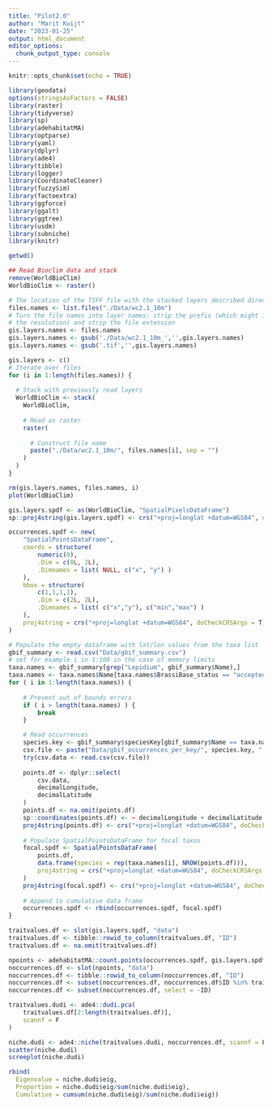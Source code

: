 ```yaml
---
title: "Pilot2.0"
author: "Marit Kuijt"
date: "2023-01-25"
output: html_document
editor_options: 
  chunk_output_type: console
---
```


```r
knitr::opts_chunk$set(echo = TRUE)
```

```r
library(geodata)
options(stringsAsFactors = FALSE)
library(raster)
library(tidyverse)
library(sp)
library(adehabitatMA)
library(optparse)
library(yaml)
library(dplyr)
library(ade4)
library(tibble)
library(logger)
library(CoordinateCleaner)
library(fuzzySim)
library(factoextra)
library(ggforce)
library(ggalt)
library(ggtree)
library(usdm)
library(subniche)
library(knitr)
```

```r
getwd()
```


```r
## Read Bioclim data and stack
remove(WorldBioClim)
WorldBioClim <- raster()

# The location of the TIFF file with the stacked layers described directly above
files.names <- list.files("./Data/wc2.1_10m")
# Turn the file names into layer names: strip the prefix (which might include
# the resolution) and strip the file extension
gis.layers.names <- files.names
gis.layers.names <- gsub('./Data/wc2.1_10m_','',gis.layers.names)
gis.layers.names <- gsub('.tif','',gis.layers.names)

gis.layers <- c()
# Iterate over files
for (i in 1:length(files.names)) {
  
  # Stack with previously read layers
  WorldBioClim <- stack(
    WorldBioClim,
    
    # Read as raster
    raster(
      
      # Construct file name
      paste("./Data/wc2.1_10m/", files.names[i], sep = "")
    )
  )
}

rm(gis.layers.names, files.names, i)
plot(WorldBioClim)
```
```r
gis.layers.spdf <- as(WorldBioClim, "SpatialPixelsDataFrame")
sp::proj4string(gis.layers.spdf) <- crs("+proj=longlat +datum=WGS84", doCheckCRSArgs = T)
```

```r
occurrences.spdf <- new(
    "SpatialPointsDataFrame", 
    coords = structure(
        numeric(0), 
        .Dim = c(0L, 2L),
        .Dimnames = list( NULL, c("x", "y") )
    ),  
    bbox = structure(
        c(1,1,1,1), 
        .Dim = c(2L, 2L),                         
        .Dimnames = list( c("x","y"), c("min","max") )
    ),
    proj4string = crs("+proj=longlat +datum=WGS84", doCheckCRSArgs = T)
) 

```

```r
# Populate the empty dataframe with lat/lon values from the taxa list
gbif_summary <- read.csv("Data/gbif_summary.csv")
# set for example i in 1:100 in the case of memory limits 
taxa.names <- gbif_summary[grep("Lepidium", gbif_summary$Name),]
taxa.names <- taxa.names$Name[taxa.names$BrassiBase_status == "accepted" & taxa.names$gbif_records_w_coordinates > 5]
for ( i in 1:length(taxa.names)) {
    
    # Prevent out of bounds errors
    if ( i > length(taxa.names) ) {
        break
    }

	# Read occurrences
    species.key <- gbif_summary$speciesKey[gbif_summary$Name == taxa.names[i] & !duplicated(gbif_summary$Name)]
    csv.file <- paste("Data/gbif_occurrences_per_key/", species.key, ".csv", sep = "")
    try(csv.data <- read.csv(csv.file))
    
    points.df <- dplyr::select(
        csv.data,
        decimalLongitude,
        decimalLatitude
    )
    points.df <- na.omit(points.df)
    sp::coordinates(points.df) <- ~ decimalLongitude + decimalLatitude
    proj4string(points.df) <- crs("+proj=longlat +datum=WGS84", doCheckCRSArgs = T)
    
    # Populate SpatialPointsDataFrame for focal taxon
    focal.spdf <- SpatialPointsDataFrame(
    	points.df, 
    	data.frame(species = rep(taxa.names[i], NROW(points.df))), 
    	proj4string = crs("+proj=longlat +datum=WGS84", doCheckCRSArgs = T)
    )
    proj4string(focal.spdf) <- crs("+proj=longlat +datum=WGS84", doCheckCRSArgs = T)
    
    # Append to cumulative data frame
    occurrences.spdf <- rbind(occurrences.spdf, focal.spdf)
}

```

```r
traitvalues.df <- slot(gis.layers.spdf, "data")
traitvalues.df <- tibble::rowid_to_column(traitvalues.df, "ID")
traitvalues.df <- na.omit(traitvalues.df)
```

```r
npoints <- adehabitatMA::count.points(occurrences.spdf, gis.layers.spdf)
noccurrences.df <- slot(npoints, "data")
noccurrences.df <- tibble::rowid_to_column(noccurrences.df, "ID")
noccurrences.df <- subset(noccurrences.df, noccurrences.df$ID %in% traitvalues.df$ID)
noccurrences.df <- subset(noccurrences.df, select = -ID)
```

```r
traitvalues.dudi <- ade4::dudi.pca(
    traitvalues.df[2:length(traitvalues.df)], 
    scannf = F
)
```

```r
niche.dudi <- ade4::niche(traitvalues.dudi, noccurrences.df, scannf = F)
scatter(niche.dudi)
screeplot(niche.dudi)
```

```r
rbind(
  Eigenvalue = niche.dudi$eig,
  Proportion = niche.dudi$eig/sum(niche.dudi$eig),
  Cumulative = cumsum(niche.dudi$eig)/sum(niche.dudi$eig))
```



